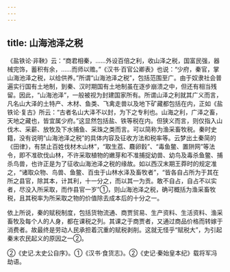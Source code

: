 ```yaml
---
---
---
```

title: 山海池泽之税
---



《盐铁论·非鞅》云：“商君相秦，……外设百倍之利，收山泽之税，国富民强，器械完饰，蓄积有余，……而师以赡。”《汉书·百官公卿表》也说：“少府，秦官，掌山海池泽之税，以给供养。”所谓“山海池泽之税”，包括范围至广。由于奴隶社会普遍实行国有土地制，到秦、汉时期国有土地制虽在逐步崩溃之中，但还有相当残留。因此，“山海池泽”，一般被视为封建国家所有。所谓山泽之利就其广义而言，凡名山大泽的土特产、木材、鱼类、飞禽走兽以及地下矿藏都包括在内，正如《盐铁论·复古》所云：“古者名山大泽不以封，为下之专利也。山海之利，广泽之畜，天地之藏也，皆宜属少府。”这显然包括盐、铁等税在内。但狭义而言，则仅指入山伐木、采薪、放牧及下水捕鱼、采珠之类而言。可以简称为渔采畜牧税。秦时史籍，没有说明“山海池泽之税”的具体内容及征收方法和税率等。云梦出土秦简的《田律》，有禁止百姓伐材木山林”，“取生荔、麛卵豰”、“毒鱼鳖、置阱网”等法令，即不准砍伐山林，不许采取植物的嫩芽和不准捕捉幼兽、幼鸟及毒杀鱼鳖、捕杀鸟兽，也许正是为了征收山海池泽之税的缘故。如以西汉末期王莽时的规定准之，“诸取众物、鸟兽、鱼鳖、百虫于山林水泽及畜牧者”，“皆各自占所为于其在所之县官，除其本，计其利，十一分之，而以其一为贡。敢不自占，自占不以实者，尽没入所采取，而作县官一岁”①，则山海池泽之税，确可概括为渔采畜牧税，且其税率为所采取之物的价值除去成本后的十分之一。

依上所说，秦的赋税制度，包括货物流通、商贾贸易、生产资料、生活资料、渔采畜牧及每个人的人身，都在课税之列。其课之于商贾者，又通过商品价格而转嫁于消费者。故最终是劳动人民承担着沉重的赋税剥削。这就无怪乎“赋税大”，为引起秦末农民起义的原因之一②。

②《史记.太史公自序》。①《汉书·食货志》。②《史记·秦始皇本纪》载将军冯劫语。